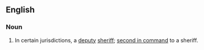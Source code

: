 ==English==
===Noun===
{{en-noun}}
# In certain jurisdictions, a [[deputy]] [[sheriff]]; [[second in command]] to a sheriff.